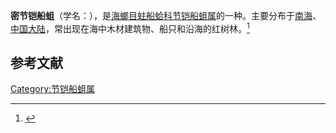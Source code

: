 {{Speciesbox
| name = 密节铠船蛆
| image = 
| image_width = 
| genus = Bankia
| species = saulii
| authority = (Wright)
}}
'''密节铠船蛆'''（学名：''{{lang|la|Bankia saulii}}''），是[[海螂目|海螂目]][[蛀船蛤科|蛀船蛤科]][[节铠船蛆属|节铠船蛆属]]的一种。主要分布于[[南海|南海]]、[[中国大陆|中国大陆]]，常出现在海中木材建筑物、船只和沿海的红树林。<ref>{{cite web|url=http://shell.sinica.edu.tw/chinese/shellbase_detail.php?science_no=3913|title=国际贝库：密节铠船蛆|publisher=台湾贝类资料库|accessdate=2009-08-11|archive-date=2016-03-04|archive-url=https://web.archive.org/web/20160304114019/http://shell.sinica.edu.tw/chinese/shellbase_detail.php?science_no=3913|dead-url=no}}</ref>

== 参考文献 ==
{{reflist}}

[[Category:节铠船蛆属|Category:节铠船蛆属]]